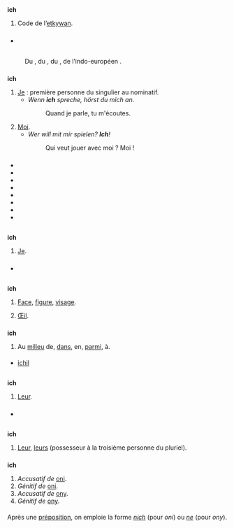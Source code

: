 {{voir/ich}}

== {{langue|conv}} ==
=== {{S|symbole|conv}} ===
'''ich'''
# {{lexique|linguistique|conv}} Code {{w|ISO 639-3}} de l’[[etkywan]].

=== {{S|voir aussi}} ===
{{Autres projets
|w=ICH}}

=== {{S|références}} ===
* {{Lien 639-3|ich}}

== {{langue|de}} ==
=== {{S|étymologie}} ===
: Du {{étyl|gmh|de|ich}}, du {{étyl|goh|de|mot=ih}}, du {{étyl|proto-germanique|de}} {{recons|lang-mot-vedette=de|[[Reconstruction:proto-germanique/*ek|ek]]}}, de l’indo-européen {{recons|lang-mot-vedette=de|éǵh₂}}.

=== {{S|pronom personnel|de}} ===
'''ich''' {{pron|ɪç|de}} {{nominatif|de}}
# [[je|Je]] : première personne du singulier au nominatif.
#*''Wenn '''ich''' spreche, hörst du mich an.''
#*:Quand je parle, tu m'écoutes.
# [[moi|Moi]].
#* ''Wer will mit mir spielen? '''Ich'''!''
#*:Qui veut jouer avec moi ? Moi !

==== {{S|vocabulaire}} ====
{{pronoms personnels/de}}

=== {{S|prononciation}} ===
* {{pron|ɪç|de}}
* {{écouter|lang=de|Autriche|ɪç|audio=De-at-ich.ogg}}
* {{écouter|lang=de|Allemagne|ɪç|audio=De-ich.ogg}}
* {{écouter|lang=de|Allemagne (Berlin)|ɪç|audio=LL-Q188 (deu)-Lucas Werkmeister-ich.wav}}
* {{écouter|lang=de|Suisse (Genève)|ɪç|audio=LL-Q188 (deu)-Nattes à chat-ich.wav}}
* {{écouter|lang=de||ɪç|audio=LL-Q188 (deu)-teste (Pamputt)-ich.wav}}
* {{écouter|lang=de|Allemagne (Berlin)|ɪç|audio=LL-Q188 (deu)-Sebastian Wallroth-ich.wav}}
* {{écouter|lang=de|||audio=LL-Q188 (deu)-Student16 de-ich.wav}}

== {{langue|lim}} ==
=== {{S|étymologie}} ===
: {{ébauche-étym|lim}}

=== {{S|pronom personnel|lim}} ===
'''ich''' {{pron||lim}}
# [[je|Je]].

=== {{S|références}} ===
* {{ouvrage|auteur=Mathilde Jansen, Nicoline van der Sijs, Fieke van der Gucht, Johan De Caluwe|titre=Atlas van de Nederlandse Taal|éditeur=Lannoo|date=2017|passage=133}}

== {{langue|yua}} ==
=== {{S|étymologie}} ===
: {{ébauche-étym|yua}}

=== {{S|nom|yua}} ===
'''ich''' {{pron||yua}}
# [[face|Face]], [[figure]], [[visage]].
# {{lexique|anatomie|yua}} [[œil|Œil]].

=== {{S|préposition|yua}} ===
'''ich''' {{pron||yua}}
# Au [[milieu]] de, [[dans]], en, [[parmi]], à.

==== {{S|synonymes}} ====
* [[ichil]]

== {{langue|pl}} ==
=== {{S|étymologie}} ===
: {{ébauche-étym|pl}}

=== {{S|adjectif possessif|pl}} ===
'''ich''' {{pron|ix|pl}}
# [[leur|Leur]].

=== {{S|prononciation}} ===
* {{écouter|lang=pl||audio=Pl-ich.ogg}}

== {{langue|sk}} ==
=== {{S|adjectif possessif|sk}} ===
'''ich''' {{pron|ɪx|sk}} {{invar}}
# [[leur|Leur]], [[leurs]] (possesseur à la troisième personne du pluriel).

=== {{S|pronom personnel|sk|flexion}} ===
'''ich''' {{pron|ɪx|sk}}
# ''Accusatif de'' [[oni#sk|oni]].
# ''Génitif de'' [[oni#sk|oni]].
# ''Accusatif de'' [[ony#sk|ony]].
# ''Génitif de'' [[ony#sk|ony]].

==== {{S|notes}} ====
Après une [[préposition]], on emploie la forme ''[[nich#sk|nich]]'' (pour ''oni'') ou ''[[ne#sk|ne]]'' (pour ''ony'').
